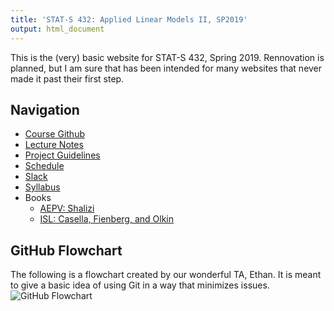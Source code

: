 ```yaml
---
title: 'STAT-S 432: Applied Linear Models II, SP2019'
output: html_document
---
```


This is the (very) basic website for STAT-S 432, Spring 2019. Rennovation is planned, but I am sure that has been intended for many websites that never made it past their first step.

## Navigation  
* [Course Github](https://github.com/STAT-S432SP2019)  
* [Lecture Notes](https://github.com/STAT-S432SP2019/lectures)
* [Project Guidelines](Project.html)  
* [Schedule](Schedule.html)
* [Slack](https://stat-s432sp2019.slack.com)
* [Syllabus](Syllabus.html)
* Books
    + [AEPV: Shalizi](http://www.stat.cmu.edu/~cshalizi/ADAfaEPoV/)
    + [ISL: Casella, Fienberg, and Olkin](ISL.pdf)
  
## GitHub Flowchart

The following is a flowchart created by our wonderful TA, Ethan. It is meant to give
a basic idea of using Git in a way that minimizes issues.  
![GitHub Flowchart](gfx/Git_RStudio_Flow.jpg)